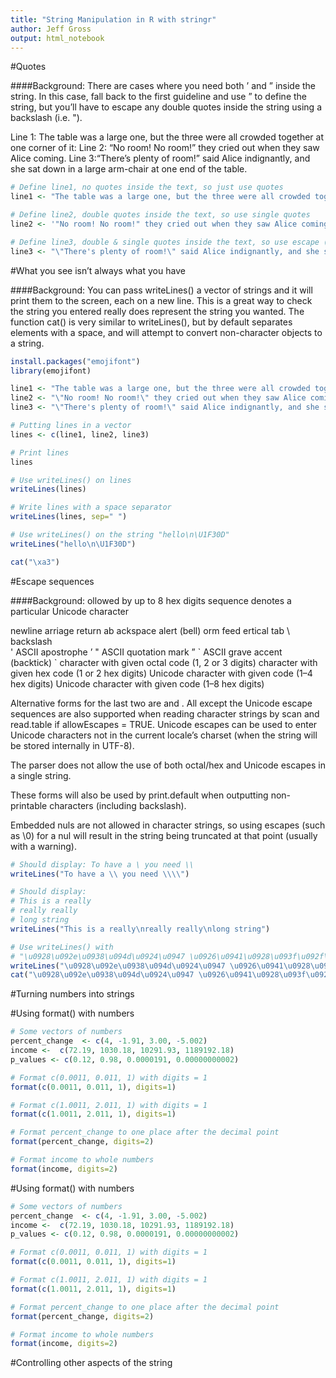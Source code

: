 ```yaml
---
title: "String Manipulation in R with stringr"
author: Jeff Gross
output: html_notebook
---
```


#Quotes

####Background: There are cases where you need both ' and " inside the string. In this case, fall back to the first guideline and use " to define the string, but you'll have to escape any double quotes inside the string using a backslash (i.e. \").

Line 1: The table was a large one, but the three were all crowded together at one corner of it:
Line 2: "No room! No room!" they cried out when they saw Alice coming.
Line 3:"There's plenty of room!" said Alice indignantly, and she sat down in a large arm-chair at one end of the table.

```r
# Define line1, no quotes inside the text, so just use quotes
line1 <- "The table was a large one, but the three were all crowded together at one corner of it:"

# Define line2, double quotes inside the text, so use single quotes
line2 <- '"No room! No room!" they cried out when they saw Alice coming.'

# Define line3, double & single quotes inside the text, so use escape (\")
line3 <- "\"There's plenty of room!\" said Alice indignantly, and she sat down in a large arm-chair at one end of the table."
```
#What you see isn't always what you have

####Background: You can pass writeLines() a vector of strings and it will print them to the screen, each on a new line. This is a great way to check the string you entered really does represent the string you wanted. The function cat() is very similar to writeLines(), but by default separates elements with a space, and will attempt to convert non-character objects to a string. 

```r
install.packages("emojifont")
library(emojifont)

line1 <- "The table was a large one, but the three were all crowded together at one corner of it:"
line2 <- "\"No room! No room!\" they cried out when they saw Alice coming."
line3 <- "\"There's plenty of room!\" said Alice indignantly, and she sat down in a large arm-chair at one end of the table."

# Putting lines in a vector
lines <- c(line1, line2, line3)

# Print lines
lines

# Use writeLines() on lines
writeLines(lines)

# Write lines with a space separator
writeLines(lines, sep=" ")

# Use writeLines() on the string "hello\n\U1F30D"
writeLines("hello\n\U1F30D")

cat("\xa3")
```
#Escape sequences

####Background: \U followed by up to 8 hex digits sequence denotes a particular Unicode character

\n	newline
\r	carriage return
\t	tab
\b	backspace
\a	alert (bell)
\f	form feed
\v	vertical tab
\\	backslash \
\'	ASCII apostrophe '
\"	ASCII quotation mark "
\`	ASCII grave accent (backtick) `
\nnn	character with given octal code (1, 2 or 3 digits)
\xnn	character with given hex code (1 or 2 hex digits)
\unnnn	Unicode character with given code (1--4 hex digits)
\Unnnnnnnn	Unicode character with given code (1--8 hex digits)

Alternative forms for the last two are \u{nnnn} and \U{nnnnnnnn}. All except the Unicode escape sequences are also supported when reading character strings by scan and read.table if allowEscapes = TRUE. Unicode escapes can be used to enter Unicode characters not in the current locale's charset (when the string will be stored internally in UTF-8).

The parser does not allow the use of both octal/hex and Unicode escapes in a single string.

These forms will also be used by print.default when outputting non-printable characters (including backslash).

Embedded nuls are not allowed in character strings, so using escapes (such as \0) for a nul will result in the string being truncated at that point (usually with a warning).

```r
# Should display: To have a \ you need \\
writeLines("To have a \\ you need \\\\")

# Should display: 
# This is a really 
# really really 
# long string
writeLines("This is a really\nreally really\nlong string")

# Use writeLines() with 
# "\u0928\u092e\u0938\u094d\u0924\u0947 \u0926\u0941\u0928\u093f\u092f\u093e"
writeLines("\u0928\u092e\u0938\u094d\u0924\u0947 \u0926\u0941\u0928\u093f\u092f\u093e")
cat("\u0928\u092e\u0938\u094d\u0924\u0947 \u0926\u0941\u0928\u093f\u092f\u093e")
```
#Turning numbers into strings

#Using format() with numbers

```r
# Some vectors of numbers
percent_change  <- c(4, -1.91, 3.00, -5.002)
income <-  c(72.19, 1030.18, 10291.93, 1189192.18)
p_values <- c(0.12, 0.98, 0.0000191, 0.00000000002)

# Format c(0.0011, 0.011, 1) with digits = 1
format(c(0.0011, 0.011, 1), digits=1)

# Format c(1.0011, 2.011, 1) with digits = 1
format(c(1.0011, 2.011, 1), digits=1)

# Format percent_change to one place after the decimal point
format(percent_change, digits=2)

# Format income to whole numbers
format(income, digits=2)
```
#Using format() with numbers

```r
# Some vectors of numbers
percent_change  <- c(4, -1.91, 3.00, -5.002)
income <-  c(72.19, 1030.18, 10291.93, 1189192.18)
p_values <- c(0.12, 0.98, 0.0000191, 0.00000000002)

# Format c(0.0011, 0.011, 1) with digits = 1
format(c(0.0011, 0.011, 1), digits=1)

# Format c(1.0011, 2.011, 1) with digits = 1
format(c(1.0011, 2.011, 1), digits=1)

# Format percent_change to one place after the decimal point
format(percent_change, digits=2)

# Format income to whole numbers
format(income, digits=2)
```
#Controlling other aspects of the string



